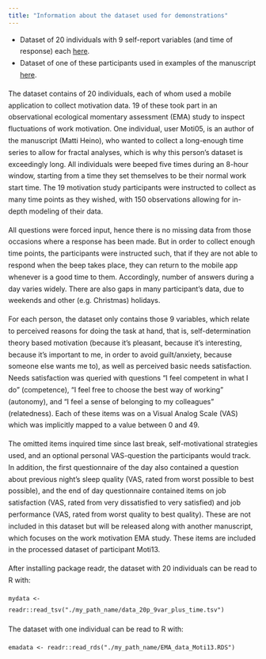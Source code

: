 ```yaml
---
title: "Information about the dataset used for demonstrations"
---
```

<div style="line-height: 1.7em;">

* Dataset of 20 individuals with 9 self-report variables (and time of response) each [here](https://raw.githubusercontent.com/heinonmatti/complexity-behchange/master/data/data_20p_9var_plus_time.tsv).
* Dataset of one of these participants used in examples of the manuscript [here](https://raw.githubusercontent.com/heinonmatti/complexity-behchange/master/data/EMA_data_Moti13.RDS).

The dataset contains of 20 individuals, each of whom used a mobile application to collect motivation data. 19 of these took part in an observational ecological momentary assessment (EMA) study to inspect fluctuations of work motivation. One individual, user Moti05, is an author of the manuscript (Matti Heino), who wanted to collect a long-enough time series to allow for fractal analyses, which is why this person's dataset is exceedingly long. All individuals were beeped five times during an 8-hour window, starting from a time they set themselves to be their normal work start time. The 19 motivation study participants were instructed to collect as many time points as they wished, with 150 observations allowing for in-depth modeling of their data.    

All questions were forced input, hence there is no missing data from those occasions where a response has been made. But in order to collect enough time points, the participants were instructed such, that if they are not able to respond when the beep takes place, they can return to the mobile app whenever is a good time to them. Accordingly, number of answers during a day varies widely. There are also gaps in many participant's data, due to weekends and other (e.g. Christmas) holidays.

For each person, the dataset only contains those 9 variables, which relate to perceived reasons for doing the task at hand, that is, self-determination theory based motivation (because it's pleasant, because it's interesting, because it's important to me, in order to avoid guilt/anxiety, because someone else wants me to), as well as perceived basic needs satisfaction. Needs satisfaction was queried with questions "I feel competent in what I do" (competence), "I feel free to choose the best way of working" (autonomy), and "I feel a sense of belonging to my colleagues" (relatedness). Each of these items was on a Visual Analog Scale (VAS) which was implicitly mapped to a value between 0 and 49.

The omitted items inquired time since last break, self-motivational strategies used, and an optional personal VAS-question the participants would track. In addition, the first questionnaire of the day also contained a question about previous night’s sleep quality (VAS, rated from worst possible to best possible), and the end of day questionnaire contained items on job satisfaction (VAS, rated from very dissatisfied to very satisfied) and job performance (VAS, rated from worst quality to best quality). These are not included in this dataset but will be released along with another manuscript, which focuses on the work motivation EMA study. These items are included in the processed dataset of participant Moti13.

After installing package readr, the dataset with 20 individuals can be read to R with:

`mydata <- readr::read_tsv("./my_path_name/data_20p_9var_plus_time.tsv")`

The dataset with one individual can be read to R with:

`emadata <- readr::read_rds("./my_path_name/EMA_data_Moti13.RDS")`

</div>